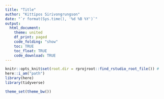 ```yaml
---
title: "Title"
author: "Kittipos Sirivongrungson"
date: "`r format(Sys.time(), '%d %B %Y')`"
output:
  html_document:
    theme: united
    df_print: paged
    code_folding: "show"
    toc: TRUE
    toc_float: TRUE
    code_download: TRUE
---
```


```r
knitr::opts_knit$set(root.dir = rprojroot::find_rstudio_root_file()) # Set WD to Root
here::i_am("path")
library(here)
library(tidyverse)

theme_set(theme_bw())
```


